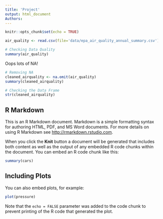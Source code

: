 ```yaml
---
title: 'Project'
output: html_document
Authors: 
---
```


```r
knitr::opts_chunk$set(echo = TRUE)
```



```r
air_quality <- read.csv(file='data/epa_air_quality_annual_summary.csv')

```


```r
# Checking Data Quality
summary(air_quality)
```

Oops lots of NA!
```r
# Removing NA
cleaned_airquality <- na.omit(air_quality)
summary(cleaned_airquality)
```


```r
# Checking the Data Frame
str(cleaned_airquality)
```


## R Markdown

This is an R Markdown document. Markdown is a simple formatting syntax for authoring HTML, PDF, and MS Word documents. For more details on using R Markdown see <http://rmarkdown.rstudio.com>.

When you click the **Knit** button a document will be generated that includes both content as well as the output of any embedded R code chunks within the document. You can embed an R code chunk like this:

```r
summary(cars)
```

## Including Plots

You can also embed plots, for example:

```r
plot(pressure)
```

Note that the `echo = FALSE` parameter was added to the code chunk to prevent printing of the R code that generated the plot.
